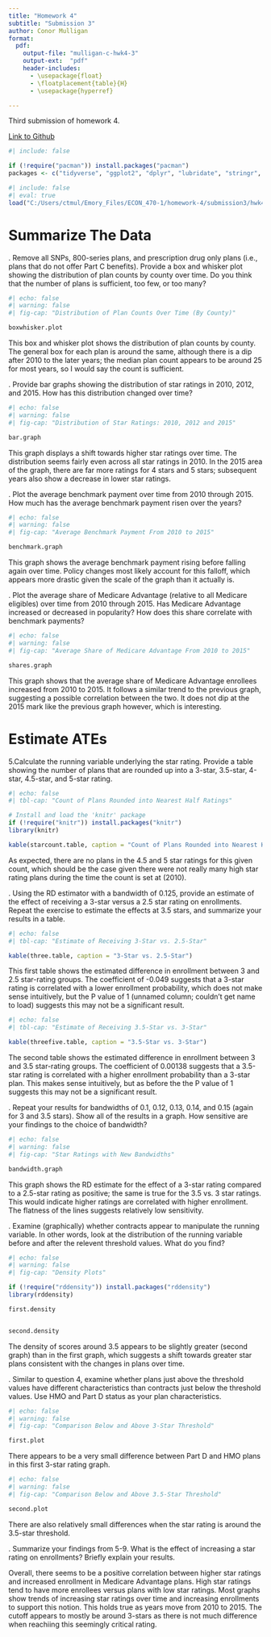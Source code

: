 ```yaml
---
title: "Homework 4"
subtitle: "Submission 3"
author: Conor Mulligan
format:
  pdf:
    output-file: "mulligan-c-hwk4-3"
    output-ext:  "pdf"
    header-includes:
      - \usepackage{float}
      - \floatplacement{table}{H}
      - \usepackage{hyperref}

---
```


Third submission of homework 4. 

[Link to Github](https://github.com/cmulliga/homework-4)

```r
#| include: false

if (!require("pacman")) install.packages("pacman")
packages <- c("tidyverse", "ggplot2", "dplyr", "lubridate", "stringr", "readxl", "data.table", "gdata", "fixest", "knitr", "modelsummary", "AER", "here", "rddensity", "rdd")

```

```r
#| include: false
#| eval: true
load("C:/Users/ctmul/Emory_Files/ECON_470-1/homework-4/submission3/hwk4_workspace.Rdata")
```

\newpage
# Summarize The Data

\vspace{.2in}
\noindent 1. Remove all SNPs, 800-series plans, and prescription drug only plans (i.e., plans that do not offer Part C benefits). Provide a box and whisker plot showing the distribution of plan counts by county over time. Do you think that the number of plans is sufficient, too few, or too many?<br>


```r
#| echo: false
#| warning: false
#| fig-cap: "Distribution of Plan Counts Over Time (By County)"

boxwhisker.plot
```

 This box and whisker plot shows the distribution of plan counts by county. The general box for each plan is around the same, although there is a dip after 2010 to the later years; the median plan count appears to be around 25 for most years, so I would say the count is sufficient.


\newpage
\noindent 2. Provide bar graphs showing the distribution of star ratings in 2010, 2012, and 2015. How has this distribution changed over time?<br>



```r
#| echo: false
#| warning: false
#| fig-cap: "Distribution of Star Ratings: 2010, 2012 and 2015"

bar.graph
```

This graph displays a shift towards higher star ratings over time. The distribution seems fairly even across all star ratings in 2010. In the 2015 area of the graph, there are far more ratings for 4 stars and 5 stars; subsequent years also show a decrease in lower star ratings. 



\newpage
\noindent 3. Plot the average benchmark payment over time from 2010 through 2015. How much has the average benchmark payment risen over the years?<br>



```r
#| echo: false
#| warning: false
#| fig-cap: "Average Benchmark Payment From 2010 to 2015"

benchmark.graph
```

This graph shows the average benchmark payment rising before falling again over time. Policy changes most likely account for this falloff, which appears more drastic given the scale of the graph than it actually is.


\newpage
\noindent 4. Plot the average share of Medicare Advantage (relative to all Medicare eligibles) over time from 2010 through 2015. Has Medicare Advantage increased or decreased in popularity? How does this share correlate with benchmark payments?<br>


```r
#| echo: false
#| warning: false
#| fig-cap: "Average Share of Medicare Advantage From 2010 to 2015"

shares.graph
```

This graph shows that the average share of Medicare Advantage enrollees increased from 2010 to 2015. It follows a similar trend to the previous graph, suggesting a possible correlation between the two. It does not dip at the 2015 mark like the previous graph however, which is interesting.


\newpage
# Estimate ATEs

\noindent 5.Calculate the running variable underlying the star rating. Provide a table showing the number of plans that are rounded up into a 3-star, 3.5-star, 4-star, 4.5-star, and 5-star rating.<br>


```r
#| echo: false
#| tbl-cap: "Count of Plans Rounded into Nearest Half Ratings"

# Install and load the 'knitr' package
if (!require("knitr")) install.packages("knitr")
library(knitr)

kable(starcount.table, caption = "Count of Plans Rounded into Nearest Half Ratings")
```

As expected, there are no plans in the 4.5 and 5 star ratings for this given count, which should be the case given there were not really many high star rating plans during the time the count is set at (2010).

\newpage
\noindent 6. Using the RD estimator with a bandwidth of 0.125, provide an estimate of the effect of receiving a 3-star versus a 2.5 star rating on enrollments. Repeat the exercise to estimate the effects at 3.5 stars, and summarize your results in a table.<br>


```r
#| echo: false
#| tbl-cap: "Estimate of Receiving 3-Star vs. 2.5-Star"

kable(three.table, caption = "3-Star vs. 2.5-Star")

```

This first table shows the estimated difference in enrollment between 3 and 2.5 star-rating groups. The coefficient of -0.049 suggests that a 3-star rating is correlated with a lower enrollment probability, which does not make sense intuitively, but the P value of 1 (unnamed column; couldn't get name to load) suggests this may not be a significant result.

\newpage

```r
#| echo: false
#| tbl-cap: "Estimate of Receiving 3.5-Star vs. 3-Star"

kable(threefive.table, caption = "3.5-Star vs. 3-Star")

```

The second table shows the estimated difference in enrollment between 3 and 3.5 star-rating groups. The coefficient of 0.00138 suggests that a 3.5-star rating is correlated with a higher enrollment probability than a 3-star plan. This makes sense intuitively, but as before the the P value of 1 suggests this may not be a significant result.

\newpage
\noindent 7. Repeat your results for bandwidths of 0.1, 0.12, 0.13, 0.14, and 0.15 (again for 3 and 3.5 stars). Show all of the results in a graph. How sensitive are your findings to the choice of bandwidth?<br>


```r
#| echo: false
#| warning: false
#| fig-cap: "Star Ratings with New Bandwidths"

bandwidth.graph

```


This graph shows the RD estimate for the effect of a 3-star rating compared to a 2.5-star rating as positive; the same is true for the 3.5 vs. 3 star ratings. This would indicate higher ratings are correlated with higher enrollment. The flatness of the lines suggests relatively low sensitivity.


\newpage
\noindent 8. Examine (graphically) whether contracts appear to manipulate the running variable. In other words, look at the distribution of the running variable before and after the relevent threshold values. What do you find?<br>



```r
#| echo: false
#| warning: false
#| fig-cap: "Density Plots"

if (!require("rddensity")) install.packages("rddensity")
library(rddensity)

first.density


second.density

```

The density of scores around 3.5 appears to be slightly greater (second graph) than in the first graph, which suggests a shift towards greater star plans consistent with the changes in plans over time.

\newpage
\noindent 9. Similar to question 4, examine whether plans just above the threshold values have different characteristics than contracts just below the threshold values. Use HMO and Part D status as your plan characteristics.<br>

```r
#| echo: false
#| warning: false
#| fig-cap: "Comparison Below and Above 3-Star Threshold"

first.plot

```

There appears to be a very small difference between Part D and HMO plans in this first 3-star rating graph.

```r
#| echo: false
#| warning: false
#| fig-cap: "Comparison Below and Above 3.5-Star Threshold"

second.plot

```

There are also relatively small differences when the star rating is around the 3.5-star threshold.


\newpage
\noindent 10. Summarize your findings from 5-9. What is the effect of increasing a star rating on enrollments? Briefly explain your results.<br>

Overall, there seems to be a positive correlation between higher star ratings and increased enrollment in Medicare Advantage plans. High star ratings tend to have more enrollees versus plans with low star ratings. Most graphs show trends of increasing star ratings over time and increasing enrollments to support this notion. This holds true as years move from 2010 to 2015. The cutoff appears to mostly be around 3-stars as there is not much difference when reachiing this seemingly critical rating. 